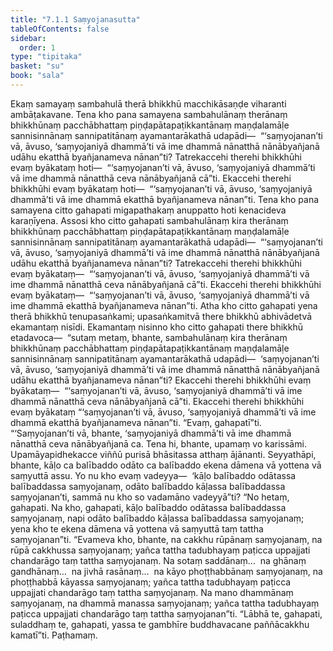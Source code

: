 ```yaml
---
title: "7.1.1 Saṃyojanasutta"
tableOfContents: false
sidebar:
  order: 1
type: "tipitaka"
basket: "su"
book: "sala"
---
```



<DynamicBreadcrumb />

<Division number="343" book="sala" bookNo="13" page="474">

<Paragraph number="1474" book="sala">
Ekaṃ samayaṃ sambahulā therā bhikkhū macchikāsaṇḍe viharanti ambāṭakavane. Tena kho pana samayena sambahulānaṃ therānaṃ bhikkhūnaṃ pacchābhattaṃ piṇḍapātapaṭikkantānaṃ maṇḍalamāḷe sannisinnānaṃ sannipatitānaṃ ayamantarākathā udapādi—  “‘saṃyojanan’ti vā, āvuso, ‘saṃyojaniyā dhammā’ti vā ime dhammā nānatthā nānābyañjanā udāhu ekatthā byañjanameva nānan”ti? Tatrekaccehi therehi bhikkhūhi evaṃ byākataṃ hoti—  “‘saṃyojanan’ti vā, āvuso, ‘saṃyojaniyā dhammā’ti vā ime dhammā nānatthā ceva nānābyañjanā cā”ti. Ekaccehi therehi bhikkhūhi evaṃ byākataṃ hoti—  “‘saṃyojanan’ti vā, āvuso, ‘saṃyojaniyā dhammā’ti vā ime dhammā ekatthā byañjanameva nānan”ti.
</Paragraph>

<Paragraph number="1475" book="sala">
Tena kho pana samayena citto gahapati migapathakaṃ anuppatto hoti kenacideva karaṇīyena. Assosi kho citto gahapati sambahulānaṃ kira therānaṃ bhikkhūnaṃ pacchābhattaṃ piṇḍapātapaṭikkantānaṃ maṇḍalamāḷe sannisinnānaṃ sannipatitānaṃ ayamantarākathā udapādi—  “‘saṃyojanan’ti vā, āvuso, ‘saṃyojaniyā dhammā’ti vā ime dhammā nānatthā nānābyañjanā udāhu ekatthā byañjanameva nānan”ti? Tatrekaccehi therehi bhikkhūhi evaṃ byākataṃ—  “‘saṃyojanan’ti vā, āvuso, ‘saṃyojaniyā dhammā’ti vā ime dhammā nānatthā ceva nānābyañjanā cā”ti. Ekaccehi therehi bhikkhūhi evaṃ byākataṃ—  “‘saṃyojanan’ti vā, āvuso, ‘saṃyojaniyā dhammā’ti vā ime dhammā ekatthā byañjanameva nānan”ti.
</Paragraph>

<Paragraph number="1476" book="sala">
Atha kho citto gahapati yena therā bhikkhū tenupasaṅkami; upasaṅkamitvā there bhikkhū abhivādetvā ekamantaṃ nisīdi. Ekamantaṃ nisinno kho citto gahapati there bhikkhū etadavoca—  “sutaṃ metaṃ, bhante, sambahulānaṃ kira therānaṃ bhikkhūnaṃ pacchābhattaṃ piṇḍapātapaṭikkantānaṃ maṇḍalamāḷe sannisinnānaṃ sannipatitānaṃ ayamantarākathā udapādi—  ‘saṃyojanan’ti vā, āvuso, ‘saṃyojaniyā dhammā’ti vā ime dhammā nānatthā nānābyañjanā udāhu ekatthā byañjanameva nānan”ti? Ekaccehi therehi bhikkhūhi evaṃ byākataṃ—  “‘saṃyojanan’ti vā, āvuso, ‘saṃyojaniyā dhammā’ti vā ime dhammā nānatthā ceva nānābyañjanā cā”ti. Ekaccehi therehi bhikkhūhi evaṃ byākataṃ “‘saṃyojanan’ti vā, āvuso, ‘saṃyojaniyā dhammā’ti vā ime dhammā ekatthā byañjanameva nānan”ti. “Evaṃ, gahapatī”ti.
</Paragraph>

<Paragraph number="1477" book="sala">
“‘Saṃyojanan’ti vā, bhante, ‘saṃyojaniyā dhammā’ti vā ime dhammā nānatthā ceva nānābyañjanā ca. Tena hi, bhante, upamaṃ vo karissāmi. Upamāyapidhekacce viññū purisā bhāsitassa atthaṃ ājānanti. Seyyathāpi, bhante, kāḷo ca balībaddo odāto ca balībaddo ekena dāmena vā yottena vā saṃyuttā assu. Yo nu kho evaṃ vadeyya—  ‘kāḷo balībaddo odātassa balībaddassa saṃyojanaṃ, odāto balībaddo kāḷassa balībaddassa saṃyojanan’ti, sammā nu kho so vadamāno vadeyyā”ti? “No hetaṃ, gahapati. Na kho, gahapati, kāḷo balībaddo odātassa balībaddassa saṃyojanaṃ, napi odāto balībaddo kāḷassa balībaddassa saṃyojanaṃ; yena kho te ekena dāmena vā yottena vā saṃyuttā taṃ tattha saṃyojanan”ti. “Evameva kho, bhante, na cakkhu rūpānaṃ saṃyojanaṃ, na rūpā cakkhussa saṃyojanaṃ; yañca tattha tadubhayaṃ paṭicca uppajjati chandarāgo taṃ tattha saṃyojanaṃ. Na sotaṃ saddānaṃ…  na ghānaṃ gandhānaṃ…  na jivhā rasānaṃ…  na kāyo phoṭṭhabbānaṃ saṃyojanaṃ, na phoṭṭhabbā kāyassa saṃyojanaṃ; yañca tattha tadubhayaṃ paṭicca uppajjati chandarāgo taṃ tattha saṃyojanaṃ. Na mano dhammānaṃ saṃyojanaṃ, na dhammā manassa saṃyojanaṃ; yañca tattha tadubhayaṃ paṭicca uppajjati chandarāgo taṃ tattha saṃyojanan”ti. “Lābhā te, gahapati, suladdhaṃ te, gahapati, yassa te gambhīre buddhavacane paññācakkhu kamatī”ti.

</Paragraph>
</Division>

<Paragraph number="1478" type="center" book="sala">
Paṭhamaṃ.
</Paragraph>